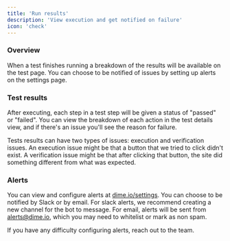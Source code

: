 ```yaml
---
title: 'Run results'
description: 'View execution and get notified on failure'
icon: 'check'
---
```


### Overview

When a test finishes running a breakdown of the results will be available
on the test page. You can choose to be notified of issues by setting
up alerts on the settings page.

### Test results

After executing, each step in a test step will be given a status of "passed"
or "failed". You can view the breakdown of each action in the test details
view, and if there's an issue you'll see the reason for failure.

Tests results can have two types of issues: execution and verification issues.
An execution issue might be that a button that we tried to click didn't exist.
A verification issue might be that after clicking that button, the site did
something different from what was expected.

### Alerts

You can view and configure alerts at [dime.io/settings](https://dime.io/settings).
You can choose to be notified by Slack or by email. For slack alerts, we
recommend creating a new channel for the bot to message. For email, alerts
will be sent from alerts@dime.io, which you may need to whitelist or mark
as non spam.

If you have any difficulty configuring alerts, reach out to the team.